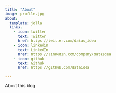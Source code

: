 ```yaml
---
title: "About"
image: profile.jpg
about:
  template: jolla
  links:
    - icon: twitter
      text: Twitter
      href: https://twitter.com/datas_idea
    - icon: linkedin
      text: LinkedIn
      href: https://linkedin.com/company/dataidea
    - icon: github
      text: Github
      href: https://github.com/dataidea

---
```


About this blog
